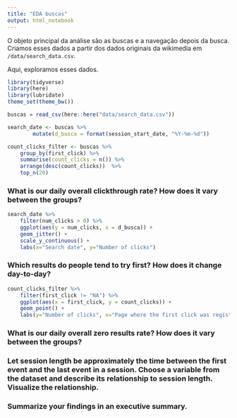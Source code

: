 ```yaml
---
title: "EDA buscas"
output: html_notebook
---
```


O objeto principal da análise são as buscas e a navegação depois da busca. Criamos esses dados a partir dos dados originais da wikimedia em `/data/search_data.csv`. 

Aqui, exploramos esses dados. 

```r
library(tidyverse)
library(here)
library(lubridate)
theme_set(theme_bw())
```

```r
buscas = read_csv(here::here("data/search_data.csv"))
```

```r
search_date <- buscas %>%
        mutate(d_busca = format(session_start_date, "%Y-%m-%d"))
```

```r
count_clicks_filter <- buscas %>%
    group_by(first_click) %>%
    summarise(count_clicks = n()) %>%
    arrange(desc(count_clicks))  %>%
    top_n(20)
```

### What is our daily overall clickthrough rate? How does it vary between the groups?

```r
search_date %>%
    filter(num_clicks > 0) %>%
    ggplot(aes(y = num_clicks, x = d_busca)) +
    geom_jitter() +
    scale_y_continuous() +
    labs(x="Search date", y="Number of clicks")
```

### Which results do people tend to try first? How does it change day-to-day?

```r
count_clicks_filter %>%
    filter(first_click != "NA") %>%
    ggplot(aes(x = first_click, y = count_clicks)) +
    geom_point() +
    labs(y="Number of clicks", x="Page where the first click was registered")
```

### What is our daily overall zero results rate? How does it vary between the groups?
### Let session length be approximately the time between the first event and the last event in a session. Choose a variable from the dataset and describe its relationship to session length. Visualize the relationship.
### Summarize your findings in an executive summary.